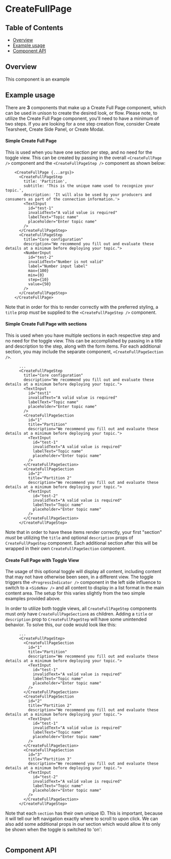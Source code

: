 
# CreateFullPage

## Table of Contents

- [Overview](#overview)
- [Example usage](#example-usage)
- [Component API](#component-api)

## Overview

This component is an example

## Example usage

There are **3** components that make up a Create Full Page component, which can
be used in unison to create the desired look, or flow. Please note, to utilize
the Create Full Page component, you'll need to have a minimum of two steps. If
you are looking for a one step creation flow, consider Create Tearsheet, Create
Side Panel, or Create Modal.

#### Simple Create Full Page

This is used when you have one section per step, and no need for the toggle
view. This can be created by passing in the overall `<CreateFullPage />`
component and the `<CreateFullPageStep />` component as shown below:

```
    <CreateFullPage {...args}>
      <CreateFullPageStep
        title: 'Partition',
        subtitle: 'This is the unique name used to recognize your topic.',
        description: 'It will also be used by your producers and consumers as part of the connection information.'>
        <TextInput
          id="test-1"
          invalidText="A valid value is required"
          labelText="Topic name"
          placeholder="Enter topic name"
        />
      </CreateFullPageStep>
      <CreateFullPageStep
        title="Core configuration"
        description="We recommend you fill out and evaluate these details at a minimum before deploying your topic.">
        <NumberInput
          id="test-2"
          invalidText="Number is not valid"
          label="Number input label"
          max={100}
          min={0}
          step={10}
          value={50}
        />
      </CreateFullPageStep>
    </CreateFullPage>
```

Note that in order for this to render correctly with the preferred styling, a
`title` prop _must_ be supplied to the `<CreateFullPageStep />` component.

#### Simple Create Full Page with sections

This is used when you have multiple sections in each respective step and no need
for the toggle view. This can be accomplished by passing in a title and
description to the step, along with the form items. For each additional section,
you may include the separate component, `<CreateFullPageSection />`.

```
      ...
      <CreateFullPageStep
        title="Core configuration"
        description="We recommend you fill out and evaluate these details at a minimum before deploying your topic.">
        <TextInput
          id="test1"
          invalidText="A valid value is required"
          labelText="Topic name"
          placeholder="Enter topic name"
        />
        <CreateFullPageSection
          id="1"
          title="Partition"
          description="We recommend you fill out and evaluate these details at a minimum before deploying your topic.">
          <TextInput
            id="test-1"
            invalidText="A valid value is required"
            labelText="Topic name"
            placeholder="Enter topic name"
          />
        </CreateFullPageSection>
        <CreateFullPageSection
          id="2"
          title="Partition 2"
          description="We recommend you fill out and evaluate these details at a minimum before deploying your topic.">
          <TextInput
            id="test-2"
            invalidText="A valid value is required"
            labelText="Topic name"
            placeholder="Enter topic name"
          />
        </CreateFullPageSection>
      </CreateFullPageStep>
```

Note that in order to have these items render correctly, your first "section"
_must_ be utilizing the `title` and optional `description` props of
`CreateFullPageStep` component. Each additional section after this will be
wrapped in their own `CreateFullPageSection` component.

#### Create Full Page with Toggle View

The usage of this optional toggle will display all content, including content
that may not have otherwise been seen, in a different view. The toggle triggers
the `<ProgressIndicator />` component in the left side influence to switch to a
`<SideNav />` and all content to display in a list format in the main content
area. The setup for this varies slightly from the two simple examples provided
above.

In order to utilize both toggle views, all `CreateFullPageStep` components must
_only_ have `CreateFullPageSection`s as children. Adding a `title` or
`description` prop to `CreateFullPageStep` will have some unintended behavior.
To solve this, our code would look like this:

```
      ...
      <CreateFullPageStep>
        <CreateFullPageSection
          id="1"
          title="Partition"
          description="We recommend you fill out and evaluate these details at a minimum before deploying your topic.">
          <TextInput
            id="test-1"
            invalidText="A valid value is required"
            labelText="Topic name"
            placeholder="Enter topic name"
          />
        </CreateFullPageSection>
        <CreateFullPageSection
          id="2"
          title="Partition 2"
          description="We recommend you fill out and evaluate these details at a minimum before deploying your topic.">
          <TextInput
            id="test-1"
            invalidText="A valid value is required"
            labelText="Topic name"
            placeholder="Enter topic name"
          />
        </CreateFullPageSection>
        <CreateFullPageSection
          id="3"
          title="Partition 3"
          description="We recommend you fill out and evaluate these details at a minimum before deploying your topic.">
          <TextInput
            id="test-2"
            invalidText="A valid value is required"
            labelText="Topic name"
            placeholder="Enter topic name"
          />
        </CreateFullPageSection>
      </CreateFullPageStep>
```

Note that each `section` has their own unique ID. This is important, because it
will tell our left navigation exactly where to scroll to upon click. We can also add some additional props in our section which would allow it to only be shown when the toggle is switched to 'on':

```

```

<Preview>
  <Story id={getStorybookSlug(pkg, CreateFullPage.displayName, 'boxed-set')} />
</Preview>

## Component API

<Props />
